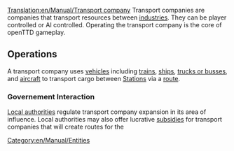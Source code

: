 [[Translation:en/Manual/Transport company]]
Transport companies are companies that transport resources between [[en/Manual/Industries|industries]]. They can be player controlled or AI controlled. Operating the transport company is the core of openTTD gameplay.

==Operations==
A transport company uses [[:Category:en/Manual/Vehicles|vehicles]] including [[:Category:en/Manual/Trains|trains]], [[:Category:en/Manual/Ships|ships]], [[:Category:en/Manual/Road Vehicles|trucks or busses]], and [[:Category:en/Manual/Aircraft|aircraft]] to transport cargo between [[en/Manual/Stations|Stations]] via a [[en/Route|route]]. 

===Governement Interaction===
[[en/Manual/Local authority|Local authorities]] regulate transport company expansion in its area of influence. Local authorities may also offer lucrative [[en/Manual/Subsidy|subsidies]] for transport companies that will create routes for the 

[[Category:en/Manual/Entities]]
